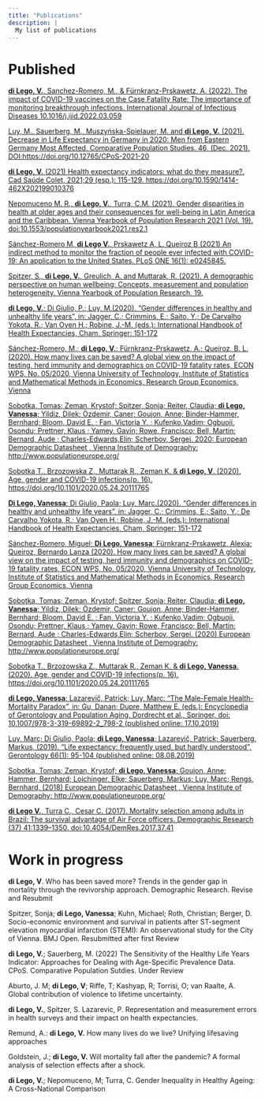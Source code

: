 ```yaml
---
title: "Publications"
description: |
  My list of publications
---
```


# Published

[**di Lego, V.**, Sanchez-Romero, M., & Fürnkranz-Prskawetz, A. (2022). The impact of COVID-19 vaccines on the Case Fatality Rate: The importance of monitoring breakthrough infections. International Journal of Infectious Diseases 10.1016/j.ijid.2022.03.059](https://www.sciencedirect.com/science/article/pii/S1201971222001977?via%3Dihub)

[Luy, M., Sauerberg, M., Muszyńska-Spielauer, M. and **di Lego, V.** (2021). Decrease in Life Expectancy in Germany in 2020: Men from Eastern Germany Most Affected. Comparative Population Studies. 46, (Dec. 2021). DOI:https://doi.org/10.12765/CPoS-2021-20](https://comparativepopulationstudies.de/index.php/CPoS/article/view/460)

[**di Lego, V.** (2021) Health expectancy indicators: what do they measure?. Cad Saúde Colet, 2021;29 (esp.): 115-129. https://doi.org/10.1590/1414-462X202199010376](https://www.scielo.br/j/cadsc/a/wc8DBFJs4jRfdR4DG4KT6YM/) 

[Nepomuceno M. R., **di Lego, V.**, Turra, C.M. (2021). Gender disparities in health at older ages and their consequences for well-being in Latin America and the Caribbean. Vienna Yearbook of Population Research 2021 (Vol. 19). doi:10.1553/populationyearbook2021.res2.1](https://www.austriaca.at/0xc1aa5576_0x003c8cc2.pdf)

[Sánchez-Romero M, **di Lego V.**, Prskawetz A, L. Queiroz B (2021) An indirect method to monitor the fraction of people ever infected with COVID-19: An application to the United States. PLoS ONE 16(1): e0245845.](https://doi.org/10.1371/journal.pone.0245845)

[Spitzer, S., **di Lego, V.**, Greulich, A. and Muttarak, R. (2021). A demographic perspective on human wellbeing: Concepts, measurement and population heterogeneity. Vienna Yearbook of Population Research, 19.](https://doi.org/10.1553/populationyearbook2021.int01)

[**di Lego, V.**; Di Giulio, P.; Luy, M.(2020). "Gender differences in healthy and unhealthy life years", in: Jagger, C.; Crimmins, E.; Saito, Y.; De Carvalho Yokota, R.; Van Oyen H.; Robine, J.-M. (eds.): International Handbook of Health Expectancies, Cham, Springer: 151-172](https://link.springer.com/chapter/10.1007%2F978-3-030-37668-0_11)


[Sánchez-Romero, M.; **di Lego, V.**; Fürnkranz-Prskawetz, A.; Queiroz, B. L. (2020). How many lives can be saved? A global view on the impact of testing, herd immunity and demographics on COVID-19 fatality rates, ECON WPS, No. 05/2020, Vienna University of Technology, Institute of Statistics and Mathematical Methods in Economics, Research Group Economics, Vienna](https://www.econstor.eu/bitstream/10419/218732/1/1698672055.pdf)

[Sobotka, Tomas; Zeman, Krystof; Spitzer, Sonja; Reiter, Claudia; **di Lego, Vanessa**; Yildiz, Dilek; Özdemir, Caner; Goujon, Anne; Binder-Hammer, Bernhard; Bloom, David E. ; Fan, Victoria Y. ;  Kufenko,Vadim;  Ogbuoji, Osondu; Prettner, Klaus ;  Yamey, Gavin;  Rowe, Francisco;  Bell, Martin; Bernard, Aude ; Charles-Edwards,Elin; Scherbov, Sergei. 2020: European Demographic Datasheet , Vienna Institute of Demography: http://www.populationeurope.org/](https://www.oeaw.ac.at/vid/data/demographic-data-sheets/european-demographic-data-sheet-2020)

[Sobotka T., Brzozowska Z., Muttarak R., Zeman K. & **di Lego, V**. (2020). Age, gender and COVID-19 infections(p. 16). https://doi.org/10.1101/2020.05.24.20111765](https://www.medrxiv.org/content/10.1101/2020.05.24.20111765v1)

[**Di Lego, Vanessa**; Di Giulio, Paola; Luy, Marc.(2020). "Gender differences in healthy and unhealthy life years", in: Jagger, C.; Crimmins, E.; Saito, Y.; De Carvalho Yokota, R.; Van Oyen H.; Robine, J.-M. (eds.): International Handbook of Health Expectancies, Cham, Springer: 151-172](https://link.springer.com/chapter/10.1007%2F978-3-030-37668-0_11)


[Sánchez-Romero, Miguel; **Di Lego, Vanessa**; Fürnkranz-Prskawetz, Alexia; Queiroz, Bernardo Lanza (2020). How many lives can be saved? A global view on the impact of testing, herd immunity and demographics on COVID-19 fatality rates, ECON WPS, No. 05/2020, Vienna University of Technology, Institute of Statistics and Mathematical Methods in Economics, Research Group Economics, Vienna](https://www.econstor.eu/bitstream/10419/218732/1/1698672055.pdf)

[Sobotka, Tomas; Zeman, Krystof; Spitzer, Sonja; Reiter, Claudia; **di Lego, Vanessa**; Yildiz, Dilek; Özdemir, Caner; Goujon, Anne; Binder-Hammer, Bernhard; Bloom, David E. ; Fan, Victoria Y. ;  Kufenko,Vadim;  Ogbuoji, Osondu; Prettner, Klaus ;  Yamey, Gavin;  Rowe, Francisco;  Bell, Martin; Bernard, Aude ; Charles-Edwards,Elin; Scherbov, Sergei. (2020) European Demographic Datasheet , Vienna Institute of Demography: http://www.populationeurope.org/](https://www.oeaw.ac.at/vid/data/demographic-data-sheets/european-demographic-data-sheet-2020)

[Sobotka T., Brzozowska Z., Muttarak R., Zeman K. & **di Lego, Vanessa**. (2020). Age, gender and COVID-19 infections(p. 16). https://doi.org/10.1101/2020.05.24.20111765](https://www.medrxiv.org/content/10.1101/2020.05.24.20111765v1)

[**di Lego, Vanessa**; Lazarevič, Patrick; Luy, Marc: “The Male-Female Health-Mortality Paradox”, in: Gu, Danan; Dupre, Matthew E. (eds.): Encyclopedia of Gerontology and Population Aging, Dordrecht et al., Springer, doi: 10.1007/978-3-319-69892-2_798-2 (published online: 17.10.2019)](https://link.springer.com/referenceworkentry/10.1007%2F978-3-319-69892-2_798-2)

[Luy, Marc; Di Giulio, Paola; **di Lego, Vanessa**; Lazarevič, Patrick; Sauerberg, Markus, (2019). "Life expectancy: frequently used, but hardly understood", Gerontology 66(1): 95-104 (published online: 08.08.2019)](https://pubmed.ncbi.nlm.nih.gov/31390630/)

[Sobotka, Tomas; Zeman, Krystof; **di Lego, Vanessa**; Goujon, Anne; Hammer, Bernhard; Loichinger, Elke; Sauerberg, Markus; Luy, Marc; Rengs, Bernhard, (2018) European Demographic Datasheet , Vienna Institute of Demography: http://www.populationeurope.org/](https://www.oeaw.ac.at/vid/data/demographic-data-sheets/european-demographic-data-sheet-2018)

[**di Lego V.**, Turra C., Cesar C. (2017). Mortality selection among adults in Brazil: The survival advantage of Air Force officers. Demographic Research (37) 41:1339–1350. doi:10.4054/DemRes.2017.37.41](https://www.demographic-research.org/volumes/vol37/41/default.htm)

# Work in progress

**di Lego, V**. Who has been saved more? Trends in the gender gap in mortality through the revivorship approach. Demographic Research. Revise and Resubmit

Spitzer, Sonja; **di Lego, Vanessa**; Kuhn, Michael; Roth, Christian; Berger, D. Socio-economic environment and survival in patients after ST-segment elevation myocardial infarction (STEMI): An observational study for the City of Vienna. BMJ Open. Resubmitted after first Review

**di Lego, V.**; Sauerberg, M. (2022) The Sensitivity of the Healthy Life Years Indicator: Approaches for Dealing with Age-Specific Prevalence Data. CPoS. Comparative Population Sutdies. Under Review

Aburto, J. M; **di Lego, V**; Riffe, T; Kashyap, R; Torrisi, O; van Raalte, A.  Global contribution of violence to lifetime uncertainty.

**di Lego, V.**, Spitzer, S. Lazarevic, P. Representation and measurement errors in health surveys and their impact on health expectancies.

Remund, A.: **di Lego, V.**  How many lives do we live? Unifying lifesaving approaches

Goldstein, J.; **di Lego, V.** Will mortality fall after the pandemic? A formal analysis of selection effects after a shock.

**di Lego, V.**; Nepomuceno, M; Turra, C. Gender Inequality in Healthy Ageing: A Cross-National Comparison
